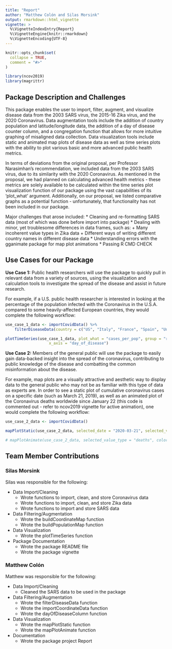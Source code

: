 ```yaml
---
title: "Report"
author: "Matthew Colón and Silas Morsink"
output: rmarkdown::html_vignette
vignette: >
  %\VignetteIndexEntry{Report}
  %\VignetteEngine{knitr::rmarkdown}
  %\VignetteEncoding{UTF-8}
---
```


```r
knitr::opts_chunk$set(
  collapse = TRUE,
  comment = "#>"
)

library(ncov2019)
library(magrittr)
```

## Package Description and Challenges

This package enables the user to import, filter, augment, and visualize disease data from the 2003 SARS virus, the 2015-16 Zika virus, and the 2020 Coronavirus. Data augmentation tools include the addition of country population and latitude/longitude data, the addition of a day of disease counter column, and a congregation function that allows for more intuitive graphing of misaligned data collection. Data visualization tools include static and animated map plots of disease data as well as time series plots with the ability to plot various basic and more advanced public health metrics.

In terms of deviations from the original proposal, per Professor Narasimhan's recommendation, we included data from the 2003 SARS virus, due to its similarity with the 2020 Coronavirus. As mentioned in the proposal, we had planned on calculating advanced health metrics - these metrics are solely available to be calculated within the time series plot visualization function of our package using the vast capabilities of its 'plot_what' argument. Additionally, on our proposal, we listed comparative graphs as a potential function - unfortunately, that functionality has not been included in our package.

Major challenges that arose included:
* Cleaning and re-formatting SARS data (most of which was done before import into package)
* Dealing with minor, yet troublesome differences in data frames, such as:
        + Many incoherent value types in Zika data
        + Different ways of writing different country names in different disease data
* Understanding errors with the gganimate package for map plot animations
* Passing R CMD CHECK


## Use Cases for our Package

**Use Case 1:** Public health researchers will use the package to quickly pull in relevant data from a variety of sources, using the visualization and calculation tools to investigate the spread of the disease and assist in future research. 

For example, if a U.S. public health researcher is interested in looking at the percentage of the population infected with the Coronavirus in the U.S.A. compared to some heavily-affected European countries, they would complete the following workflow:

```r
use_case_1_data <- importCovidData() %>%
    filterDiseaseData(country = c("US", "Italy", "France", "Spain", "United Kingdom"))

plotTimeSeries(use_case_1_data, plot_what = "cases_per_pop", group = "region", 
                   x_axis = "day_of_disease")
```

**Use Case 2:** Members of the general public will use the package to easily gain data-backed insight into the spread of the coronavirus, contributing to public knowledge of the disease and combatting the common misinformation about the disease.

For example, map plots are a visually attractive and aesthetic way to display data to the general public who may not be as familiar with this type of data as experts are. In order to see a static plot of cumulative coronavirus cases on a specific date (such as March 21, 2019), as well as an animated plot of the Coronavirus deaths worldwide since January 22 (this code is commented out - refer to ncov2019 vignette for active animation), one would complete the following workflow:

```r
use_case_2_data <- importCovidData()

mapPlotStatic(use_case_2_data, selected_date = "2020-03-21", selected_value_type = "cases")

# mapPlotAnimate(use_case_2_data, selected_value_type = "deaths", color = "black")

```



## Team Member Contributions

### Silas Morsink
Silas was responsible for the following:

* Data Import/Cleaning
    + Wrote functions to import, clean, and store Coronavirus data
    + Wrote functions to import, clean, and store Zika data
    + Wrote functions to import and store SARS data
* Data Filtering/Augmentation
    + Wrote the buildCoordinateMap function
    + Wrote the buildPopulationMap function
* Data Visualization
    + Wrote the plotTimeSeries function
* Package Documentation
    + Wrote the package README file
    + Wrote the package vignette

### Matthew Colón
Matthew was responsible for the following:

* Data Import/Cleaning
    + Cleaned the SARS data to be used in the package
* Data Filtering/Augmentation
    + Wrote the filterDiseaseData function
    + Wrote the importCoordinateData function
    + Wrote the dayOfDiseaseColumn function
* Data Visualization
    + Wrote the mapPlotStatic function
    + Wrote the mapPlotAnimate function
* Documentation
    + Wrote the package project Report

